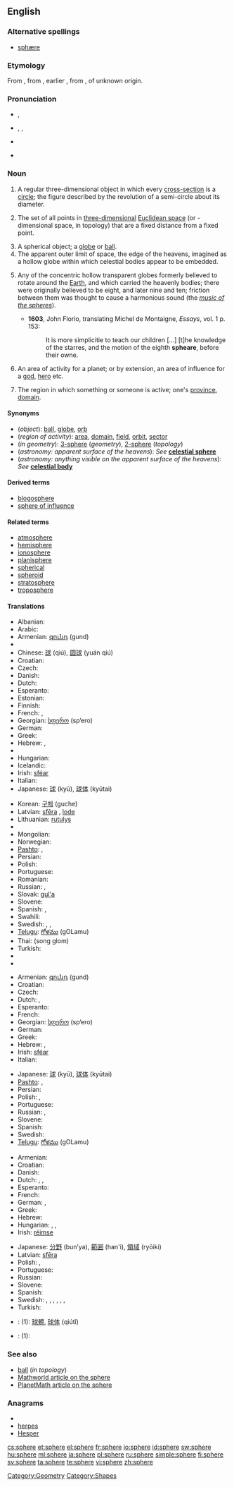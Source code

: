 {{also|sphère}}
==English==
{{wikipedia}}

===Alternative spellings===
* [[sphære]] {{i|archaic}}

===Etymology===
From {{etyl|fro|en}} {{term|espere}}, from {{etyl|LL.|en}} {{term|sphera|sphēra}}, earlier {{etyl|la|en}} {{term|sphaera||ball, globe, celestial sphere}}, from {{etyl|grc|en}} {{term|σφαῖρα||ball, globe|sc=polytonic}}, of unknown origin.

===Pronunciation===
* {{a|UK}} {{IPA|/sfɪə/}}, {{SAMPA|/sfI@/}}
* {{a|US}} {{enPR|sfîr}}, {{IPA|/sfɪr/}}, {{SAMPA|/sfIr/}}
* {{audio|en-us-sphere.ogg|Audio (US)}}

* {{rhymes|ɪə(r)}}

===Noun===
{{en-noun}}

# {{geometry}}A regular three-dimensional object in which every [[cross-section]] is a [[circle]]; the figure described by the revolution of a semi-circle about its diameter.
# {{mathematics}} The set of all points in [[three-dimensional]] [[Euclidean space]] (or {{n}}-dimensional space, in topology) that are a fixed distance from a fixed point.
# A spherical object; a [[globe]] or [[ball]].
# The apparent outer limit of space, the edge of the heavens, imagined as a hollow globe within which celestial bodies appear to be embedded.
# {{historical|astronomy}} Any of the concentric hollow transparent globes formerly believed to rotate around the [[Earth]], and which carried the heavenly bodies; there were originally believed to be eight, and later nine and ten; friction between them was thought to cause a harmonious sound (the ''[[music of the spheres]]'').
#* '''1603''', John Florio, translating Michel de Montaigne, ''Essays'', vol. 1 p. 153:
#*: It is more simplicitie to teach our children [...] [t]he knowledge of the starres, and the motion of the eighth '''spheare''', before their owne.
# {{figuratively}} An area of activity for a planet; or by extension, an area of influence for a [[god]], [[hero]] etc.
# The region in which something or someone is active; one's [[province]], [[domain]].

====Synonyms====
* (''object''): [[ball]], [[globe]], [[orb]]
* (''region of activity''): [[area]], [[domain]], [[field]], [[orbit]], [[sector]]
* (''in geometry''): [[3-sphere]] (''geometry''), [[2-sphere]] (''topology'')
* (''astronomy: apparent surface of the heavens''): ''See'' '''[[celestial sphere]]'''
* (''astronomy: anything visible on the apparent surface of the heavens''): ''See'' '''[[celestial body]]'''

====Derived terms====
* [[blogosphere]]
* [[sphere of influence]]

====Related terms====
* [[atmosphere]]
* [[hemisphere]]
* [[ionosphere]]
* [[planisphere]]
* [[spherical]]
* [[spheroid]]
* [[stratosphere]]
* [[troposphere]]<!--add more like this, please-->

====Translations====
{{trans-top|spherical object}}
* Albanian: {{t|sq|sferë|xs=Albanian}}
* Arabic: {{t|ar|فلكة|f|alt=فَلْكَةٌ|tr=fálka(t)}}
* Armenian: [[գունդ]] (gund)
* {{trreq|Basque}}
* Chinese: [[球]] (qiú), [[圆球]] (yuán qiú)
* Croatian: {{t-|hr|kugla|f}}
* Czech: {{t+|cs|koule|f}}
* Danish: {{t-|da|kugle}}
* Dutch: {{t+|nl|bol|m}}
* Esperanto: {{t|eo|sfero|xs=Esperanto}}
* Estonian: {{t-|et|kera}}
* Finnish: {{t+|fi|pallo}}
* French: {{t+|fr|sphère|f}}, {{t+|fr|boule|f}}
* Georgian: [[სფერო]] (sp‘ero)
* German: {{t+|de|Kugel|f}}
* Greek: {{t+|el|σφαίρα|f|tr=sféra}}
* Hebrew: {{he-translation|כדור|kadúr}} {{m}}, {{he-translation|ספרה|sféra}} {{f}}
* {{trreq|Hindi}}
* Hungarian: {{t+|hu|gömb}}
* Icelandic: {{t+|is|hnöttur}}
* Irish: [[sféar]] {{m}}
* Italian: {{t+|it|sfera|f}}
* Japanese: [[球]] (kyū), [[球体]] (kyūtai)
{{trans-mid}}
* Korean: [[구체]] (guche)
* Latvian: [[sfēra]] {{f}}, [[lode]] {{f}}
* Lithuanian: [[rutulys]]
* {{trreq|Maltese}}
* Mongolian: {{t|mn|бѳмбѳрцѳг|tr=bömbörcög|sc=Cyrl|xs=Mongolian}}
* Norwegian: {{t-|no|sfære|m}}
* [[Pashto]]: {{t-|ps|پنډوس|m|tr=pənddus|sc=ps-Arab|xs=Pashto}}, {{t-|ps|غونډارى|m|tr=ghunddarai|sc=ps-Arab|xs=Pashto}}
* Persian: {{t+|fa|کره|xs=Persian}}
* Polish: {{t+|pl|sfera|f}}
* Portuguese: {{t+|pt|esfera|f}}
* Romanian: {{t|ro|sferă|f}}
* Russian: {{t+|ru|шар|m|tr=šar}}, {{t+|ru|сфера|f|tr=sféra}}
* Slovak: [[gul'a]] {{f}}
* Slovene: {{t+|sl|krogla|f}}
* Spanish: {{t+|es|esfera|f}}, {{t+|es|bola|f}}
* Swahili: {{t+|sw|mviringo|xs=Swahili}}
* Swedish: {{t+|sv|klot|c}}, {{t+|sv|glob|c}}, {{t+|sv|sfär|c}}
* [[Telugu]]: [[గోళము]] (gOLamu)
* Thai: {{Thai|[[ทรงกลม]]}} (song glom)
* Turkish: {{t+|tr|küre}}
* {{trreq|Vietnamese}}
* {{trreq|Welsh}}
{{trans-bottom}}

{{trans-top|geometrical figure}}
* Armenian: [[գունդ]] (gund)
* Croatian: {{t-|hr|sfera|f}}
* Czech: {{t-|cs|kulová plocha|f}}
* Dutch: {{t+|nl|bol|m}}, {{t+|nl|sfeer|m|f}}
* Esperanto: {{t|eo|sfero|xs=Esperanto}}
* French: {{t+|fr|sphère|f}}
* Georgian: [[სფერო]] (sp‘ero)
* German: {{t+|de|Kugel|f}}
* Greek: {{t+|el|σφαίρα|f|tr=sféra}}
* Hebrew: {{he-translation|כדור|kadúr}} {{m}}, {{he-translation|ספרה|sféra}} {{f}}
* Irish: [[sféar]] {{m}}
* Italian: {{t+|it|sfera|f}}
{{trans-mid}}
* Japanese: [[球]] (kyū), [[球体]] (kyūtai)
* [[Pashto]]: {{t-|ps|پنډوس|m|tr=pənddus|sc=ps-Arab|xs=Pashto}}, {{t-|ps|غونډارى|m|tr=ghunddarai|sc=ps-Arab|xs=Pashto}}
* Persian: {{t+|fa|کره|xs=Persian}}
* Polish: {{t+|pl|sfera|f}}, {{t+|pl|kula|f}}
* Portuguese: {{t+|pt|esfera|f}}
* Russian: {{t+|ru|шар|m|tr=šar}}, {{t+|ru|сфера|f|tr=sféra}}
* Slovene: {{t+|sl|krogla|f}}
* Spanish: {{t+|es|esfera|f}}
* Swedish: {{t+|sv|sfär|c}}
* [[Telugu]]: [[గోళము]] (gOLamu)
{{trans-bottom}}

{{trans-top|region of activity}}
* Armenian: {{t-|hy|ասպարեզ|tr=asparez}}
* Croatian: {{t-|hr|sfera|f}}
* Danish: {{t-|da|sfære|c}}
* Dutch: {{t+|nl|omgeving|f}}, {{t+|nl|bereik|n}}, {{t+|nl|sfeer|m}}
* Esperanto: {{t|eo|sfero|xs=Esperanto}}
* French: {{t+|fr|sphère|f}}
* German: {{t+|de|Sphäre|f}}, {{t+|de|Bereich|m}}
* Greek: {{t+|el|σφαίρα|f|tr=sféra}}
* Hebrew: {{he-translation|תחום|tkhúm}} {{m}}
* Hungarian: {{t+|hu|hatáskör}}, {{t+|hu|kör}}, {{t+|hu|terület}}
* Irish: [[réimse]] {{m}}
{{trans-mid}}
* Japanese: [[分野]] (bun’ya), [[範囲]] (han'i), [[領域]] (ryōiki)
* Latvian: [[sfēra]] {{f}}
* Polish: {{t+|pl|obszar|m}}, {{t+|pl|sfera|f}}
* Portuguese: {{t+|pt|esfera|f}}
* Russian: {{t+|ru|сфера|f|tr=sféra}}
* Slovene: {{t-|sl|sfera|f}}
* Spanish: {{t+|es|esfera|f}}
* Swedish: {{t+|sv|fack|n}}, {{t+|sv|fält|n}}, {{t-|sv|gebit|n}}, {{t+|sv|klass|c}}, {{t-|sv|krets|c}}, {{t+|sv|område|n}}, {{t+|sv|sfär|c}}
* Turkish: {{t+|tr|alan}}
{{trans-bottom}}

{{trans-see|astronomy: apparent surface of the heavens|celestial sphere}}
<!--Remove this section once all of the translations below have been moved into the tables above.-->
{{checktrans-top}}
* {{ttbc|Chinese}}: (1): [[球體]], [[球体]] (qiútǐ)
* {{ttbc|Latin}}: (1): {{t-|la|sphaera|f}}
{{checktrans-bottom}}

===See also===
* [[ball]] (''in topology'')
* [http://mathworld.wolfram.com/Sphere.html Mathworld article on the sphere]
* [[PlanetMath:186|PlanetMath article on the sphere]]

===Anagrams===
* {{alphagram|eehprs}}
* [[herpes#English|herpes]]
* [[Hesper#English|Hesper]]

[[Category:Geometry]]
[[Category:Shapes]]

[[cs:sphere]]
[[et:sphere]]
[[el:sphere]]
[[fr:sphere]]
[[io:sphere]]
[[id:sphere]]
[[sw:sphere]]
[[hu:sphere]]
[[ml:sphere]]
[[ja:sphere]]
[[pl:sphere]]
[[ru:sphere]]
[[simple:sphere]]
[[fi:sphere]]
[[sv:sphere]]
[[ta:sphere]]
[[te:sphere]]
[[vi:sphere]]
[[zh:sphere]]
